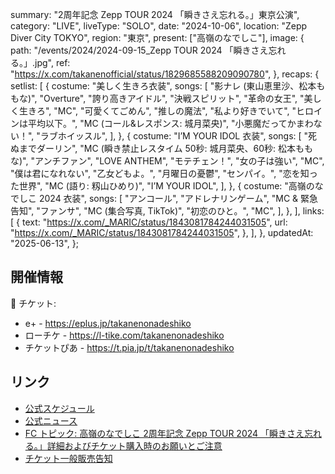   summary: "2周年記念 Zepp TOUR 2024 「瞬きさえ忘れる。」東京公演",
  category: "LIVE",
  liveType: "SOLO",
  date: "2024-10-06",
  location: "Zepp Diver City TOKYO",
  region: "東京",
  present: ["高嶺のなでしこ"],
  image: {
    path: "/events/2024/2024-09-15_Zepp TOUR 2024 「瞬きさえ忘れる。」.jpg",
    ref: "https://x.com/takanenofficial/status/1829685588209090780",
  },
  recaps: {
    setlist: [
      {
        costume: "美しく生きろ衣装",
        songs: [
          "影ナレ (東山恵里沙、松本ももな)",
          "Overture",
          "誇り高きアイドル",
          "決戦スピリット",
          "革命の女王",
          "美しく生きろ",
          "MC",
          "可愛くてごめん",
          "推しの魔法",
          "私より好きでいて",
          "ヒロインは平均以下。",
          "MC (コール&レスポンス: 城月菜央)",
          "小悪魔だってかまわない！",
          "ラブホイッスル",
        ],
      },
      {
        costume: "I’M YOUR IDOL 衣装",
        songs: [
          "死ぬまでダーリン",
          "MC (瞬き禁止レスタイム 50秒: 城月菜央、60秒: 松本ももな)",
          "アンチファン",
          "LOVE ANTHEM",
          "モテチェン！",
          "女の子は強い",
          "MC",
          "僕は君になれない",
          "乙女どもよ。",
          "月曜日の憂鬱",
          "センパイ。",
          "恋を知った世界",
          "MC (語り: 籾山ひめり)",
          "I’M YOUR IDOL",
        ],
      },
      {
        costume: "高嶺のなでしこ 2024 衣装",
        songs: [
          "アンコール",
          "アドレナリンゲーム",
          "MC & 緊急告知",
          "ファンサ",
          "MC (集合写真, TikTok)",
          "初恋のひと。",
          "MC",
        ],
      },
    ],
    links: [
      {
        text: "https://x.com/_MARIC/status/1843081784244031505",
        url: "https://x.com/_MARIC/status/1843081784244031505",
      },
    ],
  },
  updatedAt: "2025-06-13",
};

## 開催情報

🎫 チケット:

- e+ - https://eplus.jp/takanenonadeshiko
- ローチケ - https://l-tike.com/takanenonadeshiko
- チケットぴあ - https://t.pia.jp/t/takanenonadeshiko

## リンク

- [公式スケジュール](https://takanenonadeshiko.jp/events/event/高嶺のなでしこ-2周年記念-zepp-tour-2024-「瞬きさえ忘れる。/)
- [公式ニュース](https://takanenonadeshiko.jp/高嶺のなでしこ-2周年記念-zepp-tour-2024-「瞬きさえ忘れる。/)
- [FC トピック: 高嶺のなでしこ 2周年記念 Zepp TOUR 2024 「瞬きさえ忘れる。」詳細およびチケット購入時のお願いとご注意](https://takanekofc.com/topics/public/_/qtayqeijui6ozym1.html)
- [チケット一般販売告知](https://x.com/takanenofficial/status/1829685588209090780)
